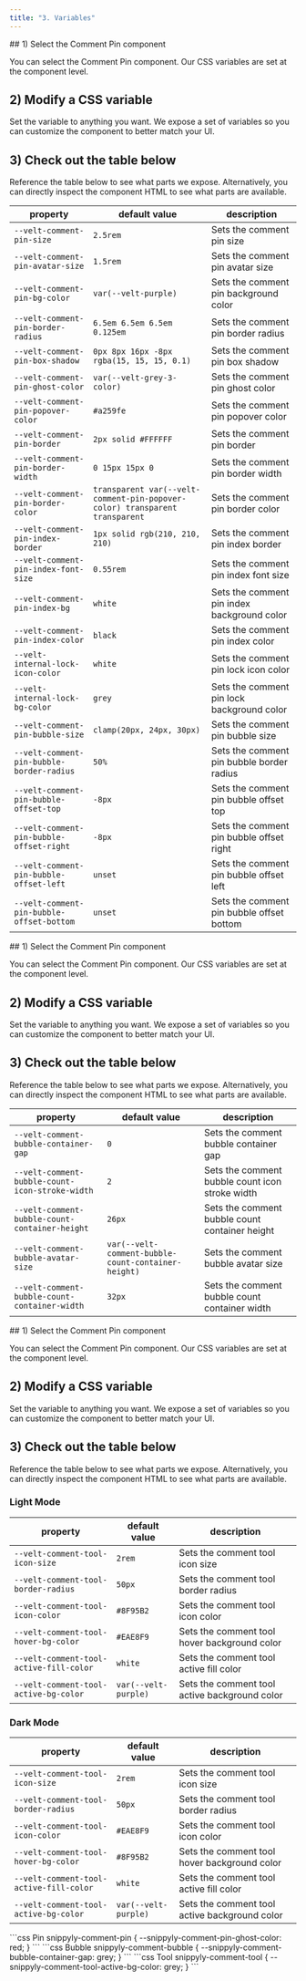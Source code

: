 ```yaml
---
title: "3. Variables"
---
```



<Tabs>
<Tab title="Pin">
## 1) Select the Comment Pin component

You can select the Comment Pin component.
Our CSS variables are set at the component level.

## 2) Modify a CSS variable
Set the variable to anything you want.
We expose a set of variables so you can customize the component to better match your UI.

## 3) Check out the table below

Reference the table below to see what parts we expose.
Alternatively, you can directly inspect the component HTML to see what parts are available.

| property | default value | description |
|---|---|---|
| `--velt-comment-pin-size` | `2.5rem` | Sets the comment pin size |
| `--velt-comment-pin-avatar-size` | `1.5rem` | Sets the comment pin avatar size |
| `--velt-comment-pin-bg-color` | `var(--velt-purple)` | Sets the comment pin background color |
| `--velt-comment-pin-border-radius` | `6.5em 6.5em 6.5em 0.125em` | Sets the comment pin border radius |
| `--velt-comment-pin-box-shadow` | `0px 8px 16px -8px rgba(15, 15, 15, 0.1)` | Sets the comment pin box shadow |
| `--velt-comment-pin-ghost-color` | `var(--velt-grey-3-color)` | Sets the comment pin ghost color |
| `--velt-comment-pin-popover-color` | `#a259fe` | Sets the comment pin popover color |
| `--velt-comment-pin-border` | `2px solid #FFFFFF` | Sets the comment pin border |
| `--velt-comment-pin-border-width` | `0 15px 15px 0` | Sets the comment pin border width |
| `--velt-comment-pin-border-color` | `transparent var(--velt-comment-pin-popover-color) transparent transparent` | Sets the comment pin border color |
| `--velt-comment-pin-index-border` | `1px solid rgb(210, 210, 210)` | Sets the comment pin index border |
| `--velt-comment-pin-index-font-size` | `0.55rem` | Sets the comment pin index font size |
| `--velt-comment-pin-index-bg` | `white` | Sets the comment pin index background color |
| `--velt-comment-pin-index-color` | `black` | Sets the comment pin index color |
| `--velt-internal-lock-icon-color` | `white` | Sets the comment pin lock icon color |
| `--velt-internal-lock-bg-color` | `grey` | Sets the comment pin lock background color |
| `--velt-comment-pin-bubble-size` | `clamp(20px, 24px, 30px)` | Sets the comment pin bubble size |
| `--velt-comment-pin-bubble-border-radius` | `50%` | Sets the comment pin bubble border radius |
| `--velt-comment-pin-bubble-offset-top` | `-8px` | Sets the comment pin bubble offset top |
| `--velt-comment-pin-bubble-offset-right` | `-8px` | Sets the comment pin bubble offset right |
| `--velt-comment-pin-bubble-offset-left` | `unset` | Sets the comment pin bubble offset left |
| `--velt-comment-pin-bubble-offset-bottom` | `unset` | Sets the comment pin bubble offset bottom |



</Tab>

<Tab title="Bubble">
## 1) Select the Comment Pin component

You can select the Comment Pin component.
Our CSS variables are set at the component level.

## 2) Modify a CSS variable
Set the variable to anything you want.
We expose a set of variables so you can customize the component to better match your UI.

## 3) Check out the table below

Reference the table below to see what parts we expose.
Alternatively, you can directly inspect the component HTML to see what parts are available.

| property | default value | description|
|---|---|---|
| `--velt-comment-bubble-container-gap` | `0` | Sets the comment bubble container gap |
| `--velt-comment-bubble-count-icon-stroke-width` | `2` | Sets the comment bubble count icon stroke width |
| `--velt-comment-bubble-count-container-height` | `26px` | Sets the comment bubble count container height |
| `--velt-comment-bubble-avatar-size` | `var(--velt-comment-bubble-count-container-height)` | Sets the comment bubble avatar size |
| `--velt-comment-bubble-count-container-width` | `32px` | Sets the comment bubble count container width |


</Tab>

<Tab title="Tool">
## 1) Select the Comment Pin component

You can select the Comment Pin component.
Our CSS variables are set at the component level.

## 2) Modify a CSS variable
Set the variable to anything you want.
We expose a set of variables so you can customize the component to better match your UI.

## 3) Check out the table below

Reference the table below to see what parts we expose.
Alternatively, you can directly inspect the component HTML to see what parts are available.


### Light Mode

| property | default value | description|
|---|---|---|
| `--velt-comment-tool-icon-size` | `2rem` | Sets the comment tool icon size |
| `--velt-comment-tool-border-radius` | `50px` | Sets the comment tool border radius |
| `--velt-comment-tool-icon-color` | `#8F95B2` | Sets the comment tool icon color |
| `--velt-comment-tool-hover-bg-color` | `#EAE8F9` | Sets the comment tool hover background color |
| `--velt-comment-tool-active-fill-color` | `white` | Sets the comment tool active fill color |
| `--velt-comment-tool-active-bg-color` | `var(--velt-purple)` | Sets the comment tool active background color |



### Dark Mode

| property | default value | description |
|---|---|---|
| `--velt-comment-tool-icon-size` | `2rem` | Sets the comment tool icon size |
| `--velt-comment-tool-border-radius` | `50px` | Sets the comment tool border radius |
| `--velt-comment-tool-icon-color` | `#EAE8F9` | Sets the comment tool icon color |
| `--velt-comment-tool-hover-bg-color` | `#8F95B2` | Sets the comment tool hover background color |
| `--velt-comment-tool-active-fill-color` | `white` | Sets the comment tool active fill color |
| `--velt-comment-tool-active-bg-color` | `var(--velt-purple)` | Sets the comment tool active background color |



</Tab>
</Tabs>
 
<RequestExample>
```css Pin
snippyly-comment-pin {
  --snippyly-comment-pin-ghost-color: red;
}
```
```css Bubble
snippyly-comment-bubble {
  --snippyly-comment-bubble-container-gap: grey;
}
```
```css Tool
snippyly-comment-tool {
  --snippyly-comment-tool-active-bg-color: grey;
}
```

</RequestExample>